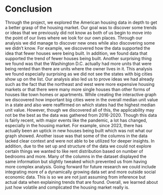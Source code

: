 # Conclusion
Through the project, we explored the American housing data in depth to get
a better grasp of the housing market. Our goal was to discover some trends or 
ideas that we previously did not know as both of us begin to move into the point 
of our lives where we look for our own places. Through our analysis we did 
manage to discover new ones while also discovering some we didn't know. For 
example, we discovered how the data supported the idea that fewer houses were 
being built. In addition, we found data that supported the trend of
fewer houses being built. Another surprising thing we found was that the
Washington D.C. actually had more units that were being rented than there are
units where the owner lives in it. This analysis we found especially surprising
as we did not see the states with big cities show up on the list. Our analysis
also led us to prove ideas we had already such as the fact that the northeast
and west were more expensive housing markets or that there were many more 
single houses than other forms of houses like town homes or apartments. While
creating the interactive graph we discovered how important big cities were in
the overall median unit value in a state and also were reaffirmed on which
states had the highest median unit value. However, though we discovered all of 
this, the applicability may not be the best as the data was gathered from 
2016-2020. Though this data is fairly recent, with major events like the 
pandemic, a lot has changed, especially in the housing market. For example, 
since 2023, there has actually been an uptick in new houses being built 
which was not what our graph showed. Another issue was that some of the columns 
in the data lacked clear context and were not able to be utilized for deeper 
insights. In addition, due to the set up and structure of the data we could not 
explore certain things we wanted to like rent distribution based on number of 
bedrooms and more. Many of the columns in the dataset displayed the same 
information but slightly tweaked which prevented us from having more complex 
analysis. Going forward for future research we could include integrating more of
a dynamically growing data set and more outside social economic data. This is so
we are not just assuming from inference but actual data when explaining trends 
that are found. Overall, we learned about just how volatile and complicated the 
housing market really is.